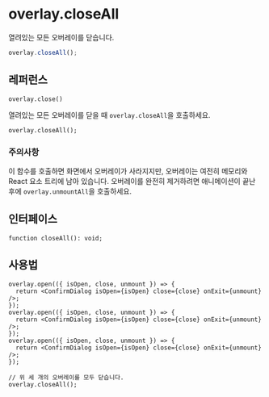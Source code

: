 # overlay.closeAll

열려있는 모든 오버레이를 닫습니다.

```ts
overlay.closeAll();
```

## 레퍼런스

`overlay.close()`

열려있는 모든 오버레이를 닫을 때 `overlay.closeAll`을 호출하세요.

```tsx
overlay.closeAll();
```

### 주의사항

이 함수를 호출하면 화면에서 오버레이가 사라지지만, 오버레이는 여전히 메모리와 React 요소 트리에 남아 있습니다.
오버레이를 완전히 제거하려면 애니메이션이 끝난 후에 `overlay.unmountAll`을 호출하세요.

## 인터페이스

```tsx
function closeAll(): void;
```

## 사용법

```tsx {12}
overlay.open(({ isOpen, close, unmount }) => {
  return <ConfirmDialog isOpen={isOpen} close={close} onExit={unmount} />;
});
overlay.open(({ isOpen, close, unmount }) => {
  return <ConfirmDialog isOpen={isOpen} close={close} onExit={unmount} />;
});
overlay.open(({ isOpen, close, unmount }) => {
  return <ConfirmDialog isOpen={isOpen} close={close} onExit={unmount} />;
});

// 위 세 개의 오버레이를 모두 닫습니다.
overlay.closeAll();
```

